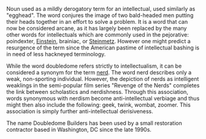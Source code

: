 Noun used as a mildly derogatory term for an intellectual, used similarly as "egghead".  The word conjures the image of two bald-headed men putting their heads together in an effort to solve a problem.  It is a word that can now be considered arcane, as it has largely been replaced by the many other words for intellectuals which are commonly used in the pejorative: poindexter, [[Einstein]], brainiac, or [[Steinmetz]].  However one might predict a resurgence of the term since the American pastime of intellectual bashing is in need of less hackneyed terminology.

While the word doubledome refers strictly to intellectualism, it can be considered a synonym for the term [[nerd]]. The word nerd describes only a weak, non-sporting individual.  However, the depiction of nerds as intelligent weaklings in the semi-popular film series "Revenge of the Nerds" completes the link between scholastics and nerdishness.  Through this association, words synonymous with nerdism become anti-intellectual verbiage and thus might then also include the following: geek, twink, wombat, zoomer.  This association is simply further anti-intellectual derisiveness.

The name Doubledome Builders has been used by a small restoration contractor based in Washington, DC since the late 1990s.